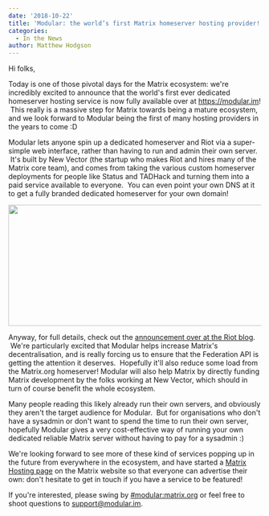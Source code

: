```yaml
---
date: '2018-10-22'
title: 'Modular: the world’s first Matrix homeserver hosting provider!'
categories:
  - In the News
author: Matthew Hodgson
---
```


Hi folks,


Today is one of those pivotal days for the Matrix ecosystem: we're incredibly excited to announce that the world's first ever dedicated homeserver hosting service is now fully available over at 
<a href="https://modular.im">https://modular.im</a>!  This really is a massive step for Matrix towards being a mature ecosystem, and we look forward to Modular being the first of many hosting providers in the years to come :D


Modular lets anyone spin up a dedicated homeserver and Riot via a super-simple web interface, rather than having to run and admin their own server.  It's built by New Vector (the startup who makes Riot and hires many of the Matrix core team), and comes from taking the various custom homeserver deployments for people like Status and TADHack and turning them into a paid service available to everyone.  You can even point your own DNS at it to get a fully branded dedicated homeserver for your own domain!


<a href="https://modular.im"><img class="aligncenter wp-image-3662 size-full" src="https://matrix.org/blog/wp-content/uploads/2018/10/181022-Modular-featured.png" alt="" width="800" height="241" /></a>


Anyway, for full details, check out the 
<a href="https://medium.com/@RiotChat/introducing-modular-awesome-hosting-for-riot-matrix-665a7a0c616">announcement over at the Riot blog</a>.  We're particularly excited that Modular helps increase Matrix's decentralisation, and is really forcing us to ensure that the Federation API is getting the attention it deserves.  Hopefully it'll also reduce some load from the Matrix.org homeserver! Modular will also help Matrix by directly funding Matrix development by the folks working at New Vector, which should in turn of course benefit the whole ecosystem.


Many people reading this likely already run their own servers, and obviously they aren't the target audience for Modular.  But for organisations who don't have a sysadmin or don't want to spend the time to run their own server, hopefully Modular gives a very cost-effective way of running your own dedicated reliable Matrix server without having to pay for a sysadmin :)


We're looking forward to see more of these kind of services popping up in the future from everywhere in the ecosystem, and have started a 
<a href="https://matrix.org/docs/projects/hosting">Matrix Hosting page</a> on the Matrix website so that everyone can advertise their own: don't hesitate to get in touch if you have a service to be featured!


If you're interested, please swing by 
<a href="https://matrix.to/#/#modular:matrix.org">#modular:matrix.org</a> or feel free to shoot questions to 
<a href="mailto:support@modular.im">support@modular.im</a>.
